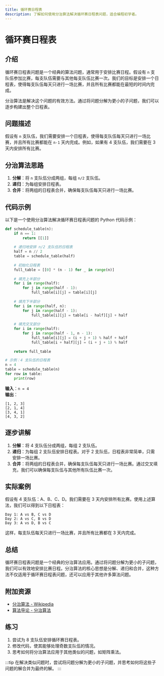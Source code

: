 ```yaml
---
title: 循环赛日程表
description: 了解如何使用分治算法解决循环赛日程表问题，适合编程初学者。
---
```


# 循环赛日程表

## 介绍

循环赛日程表问题是一个经典的算法问题，通常用于安排比赛日程。假设有 `n` 支队伍参加比赛，每支队伍需要与其他每支队伍比赛一次。我们的目标是安排一个日程表，使得每支队伍每天只进行一场比赛，并且所有比赛都能在最短的时间内完成。

分治算法是解决这个问题的有效方法。通过将问题分解为更小的子问题，我们可以逐步构建出整个日程表。

## 问题描述

假设有 `n` 支队伍，我们需要安排一个日程表，使得每支队伍每天只进行一场比赛，并且所有比赛都能在 `n-1` 天内完成。例如，如果有 4 支队伍，我们需要在 3 天内安排所有比赛。

## 分治算法思路

1. **分解**：将 `n` 支队伍分成两组，每组 `n/2` 支队伍。
2. **递归**：为每组安排日程表。
3. **合并**：将两组的日程表合并，确保每支队伍每天只进行一场比赛。

## 代码示例

以下是一个使用分治算法解决循环赛日程表问题的 Python 代码示例：

```python
def schedule_table(n):
    if n == 1:
        return [[1]]
    
    # 递归地安排 n/2 支队伍的日程表
    half = n // 2
    table = schedule_table(half)
    
    # 初始化日程表
    full_table = [[0] * (n - 1) for _ in range(n)]
    
    # 填充上半部分
    for i in range(half):
        for j in range(half - 1):
            full_table[i][j] = table[i][j]
    
    # 填充下半部分
    for i in range(half, n):
        for j in range(half - 1):
            full_table[i][j] = table[i - half][j] + half
    
    # 填充交叉部分
    for i in range(half):
        for j in range(half - 1, n - 1):
            full_table[i][j] = (i + j + 1) % half + half
            full_table[i + half][j] = (i + j + 1) % half
    
    return full_table

# 示例：4 支队伍的日程表
n = 4
table = schedule_table(n)
for row in table:
    print(row)
```

**输入**：`n = 4`  
**输出**：
```
[1, 2, 3]
[2, 1, 4]
[3, 4, 1]
[4, 3, 2]
```

## 逐步讲解

1. **分解**：将 4 支队伍分成两组，每组 2 支队伍。
2. **递归**：为每组 2 支队伍安排日程表。对于 2 支队伍，日程表非常简单，只需安排一场比赛。
3. **合并**：将两组的日程表合并，确保每支队伍每天只进行一场比赛。通过交叉填充，我们可以确保每支队伍与其他所有队伍比赛一次。

## 实际案例

假设有 4 支队伍：A、B、C、D。我们需要在 3 天内安排所有比赛。使用上述算法，我们可以得到以下日程表：

```
Day 1: A vs B, C vs D
Day 2: A vs C, B vs D
Day 3: A vs D, B vs C
```

这样，每支队伍每天只进行一场比赛，并且所有比赛都在 3 天内完成。

## 总结

循环赛日程表问题是一个经典的分治算法应用。通过将问题分解为更小的子问题，我们可以有效地安排比赛日程。分治算法的核心思想是分解、递归和合并，这种方法不仅适用于循环赛日程表问题，还可以应用于其他许多算法问题。

## 附加资源

- [分治算法 - Wikipedia](https://en.wikipedia.org/wiki/Divide-and-conquer_algorithm)
- [算法导论 - 分治算法](https://mitpress.mit.edu/books/introduction-algorithms)

## 练习

1. 尝试为 8 支队伍安排循环赛日程表。
2. 修改代码，使其能够处理奇数支队伍的情况。
3. 思考如何将分治算法应用于其他类似的问题，如矩阵乘法。

:::tip
在解决类似问题时，尝试将问题分解为更小的子问题，并思考如何将这些子问题的解合并为最终的解。
:::